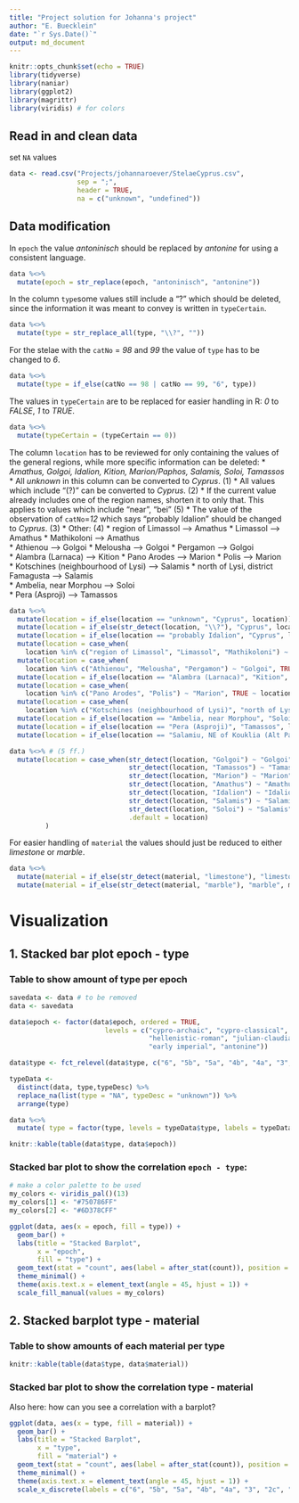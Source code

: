 ```yaml
---
title: "Project solution for Johanna's project"
author: "E. Buecklein"
date: "`r Sys.Date()`"
output: md_document
---
```


```r
knitr::opts_chunk$set(echo = TRUE)
library(tidyverse)
library(naniar)
library(ggplot2)
library(magrittr)
library(viridis) # for colors
```

## Read in and clean data
set `NA` values    
```r
data <- read.csv("Projects/johannaroever/StelaeCyprus.csv", 
                 sep = ";", 
                 header = TRUE,
                 na = c("unknown", "undefined"))
```

## Data modification

In `epoch` the value _antoninisch_ should be replaced by _antonine_ for using a consistent language.    
```r
data %<>%
  mutate(epoch = str_replace(epoch, "antoninisch", "antonine"))
```

In the column `type`some values still include a "?" which should be deleted, since the information it was meant to convey is written in `typeCertain`.   
```r
data %<>%
  mutate(type = str_replace_all(type, "\\?", ""))

```

For the stelae with the `catNo` =  _98_ and _99_ the value of `type` has to be changed to _6_.   
```r
data %<>%
  mutate(type = if_else(catNo == 98 | catNo == 99, "6", type))
```


The values in `typeCertain` are to be replaced for easier handling in R: _0_ to _FALSE_, _1_ to _TRUE_.   
```r
data %<>%
  mutate(typeCertain = (typeCertain == 0))
```

The column `location` has to be reviewed for only containing the values of the general regions, while more specific information can be deleted: 
    * _Amathus, Golgoi, Idalion, Kition, Marion/Paphos, Salamis, Soloi, Tamassos_
    * All _unknown_ in this column can be converted to _Cyprus_. (1) 
    * All values which include "(?)" can be converted to _Cyprus_. (2) 
    * If the current value already includes one of the region names, shorten it to only that. This applies to values which include  "near", "bei" (5) 
    * The value of the observation of `catNo`=_12_ which says "probably Idalion" should be changed to _Cyprus_. (3) 
    * Other: (4) 
        * region of Limassol --> Amathus
        * Limassol --> Amathus
        * Mathikoloni --> Amathus  
        * Athienou --> Golgoi
        * Melousha --> Golgoi
        * Pergamon --> Golgoi  
        * Alambra (Larnaca) --> Kition
        * Pano Arodes --> Marion
        * Polis --> Marion  
        * Kotschines (neighbourhood of Lysi) --> Salamis
        * north of Lysi, district Famagusta --> Salamis    
        * Ambelia, near Morphou --> Soloi  
        * Pera (Asproji) --> Tamassos
```r
data %<>%
  mutate(location = if_else(location == "unknown", "Cyprus", location)) %>% # (1)
  mutate(location = if_else(str_detect(location, "\\?"), "Cyprus", location)) %>% # (2)
  mutate(location = if_else(location == "probably Idalion", "Cyprus", location)) %>% # (3)
  mutate(location = case_when(
    location %in% c("region of Limassol", "Limassol", "Mathikoloni") ~ "Amathus", TRUE ~ location)) %>% # (4 ff.)
  mutate(location = case_when(
    location %in% c("Athienou", "Melousha", "Pergamon") ~ "Golgoi", TRUE ~ location)) %>%
  mutate(location = if_else(location == "Alambra (Larnaca)", "Kition", location)) %>%
  mutate(location = case_when(
    location %in% c("Pano Arodes", "Polis") ~ "Marion", TRUE ~ location)) %>%
  mutate(location = case_when(
    location %in% c("Kotschines (neighbourhood of Lysi)", "north of Lysi, district Famagusta") ~ "Salamis", TRUE ~ location)) %>%
  mutate(location = if_else(location == "Ambelia, near Morphou", "Soloi", location)) %>%
  mutate(location = if_else(location == "Pera (Asproji)", "Tamassos", location)) %>%
  mutate(location = if_else(location == "Salamiu, NE of Kouklia (Alt Paphos)", "Marion", location))

data %<>% # (5 ff.)
  mutate(location = case_when(str_detect(location, "Golgoi") ~ "Golgoi",
                              str_detect(location, "Tamassos") ~ "Tamassos",
                              str_detect(location, "Marion") ~ "Marion",
                              str_detect(location, "Amathus") ~ "Amathus",
                              str_detect(location, "Idalion") ~ "Idalion",
                              str_detect(location, "Salamis") ~ "Salamis",
                              str_detect(location, "Soloi") ~ "Salamis",
                              .default = location)
         )
```

For easier handling of `material` the values should just be reduced to either     _limestone_ or _marble_.
```r
data %<>%
  mutate(material = if_else(str_detect(material, "limestone"), "limestone", material)) %>%
  mutate(material = if_else(str_detect(material, "marble"), "marble", material))
```

# Visualization

## 1. Stacked bar plot epoch - type

### Table to show amount of type per epoch
```r
savedata <- data # to be removed
data <- savedata

data$epoch <- factor(data$epoch, ordered = TRUE, 
                        levels = c("cypro-archaic", "cypro-classical", "hellenistic",
                                   "hellenistic-roman", "julian-claudian", 
                                   "early imperial", "antonine"))

data$type <- fct_relevel(data$type, c("6", "5b", "5a", "4b", "4a", "3", "2c", "2b", "2a", "2", "1b", "1a", "not defined"))

typeData <- 
  distinct(data, type,typeDesc) %>% 
  replace_na(list(type = "NA", typeDesc = "unknown")) %>%
  arrange(type)

data %<>% 
  mutate( type = factor(type, levels = typeData$type, labels = typeData$typeDesc))

knitr::kable(table(data$type, data$epoch))
```

### Stacked bar plot to show the correlation `epoch - type`:

```r
# make a color palette to be used
my_colors <- viridis_pal()(13)
my_colors[1] <- "#750786FF"
my_colors[2] <- "#6D378CFF"

ggplot(data, aes(x = epoch, fill = type)) +
  geom_bar() +
  labs(title = "Stacked Barplot",
       x = "epoch",
       fill = "type") +
  geom_text(stat = "count", aes(label = after_stat(count)), position = position_stack(vjust = 0.6), size = 2) +
  theme_minimal() + 
  theme(axis.text.x = element_text(angle = 45, hjust = 1)) +
  scale_fill_manual(values = my_colors)
```

## 2. Stacked barplot type - material

### Table to show amounts of each material per type

```r
knitr::kable(table(data$type, data$material))
```

### Stacked bar plot to show the correlation type - material

Also here: how can you see a correlation with a barplot?

```r
ggplot(data, aes(x = type, fill = material)) +
  geom_bar() +
  labs(title = "Stacked Barplot",
       x = "type",
       fill = "material") +
  geom_text(stat = "count", aes(label = after_stat(count)), position = position_stack(vjust = 0.6), size = 2) +
  theme_minimal() +
  theme(axis.text.x = element_text(angle = 45, hjust = 1)) +
  scale_x_discrete(labels = c("6", "5b", "5a", "4b", "4a", "3", "2c", "2b", "2a", "2", "1b", "1a", "not defined"))
```
